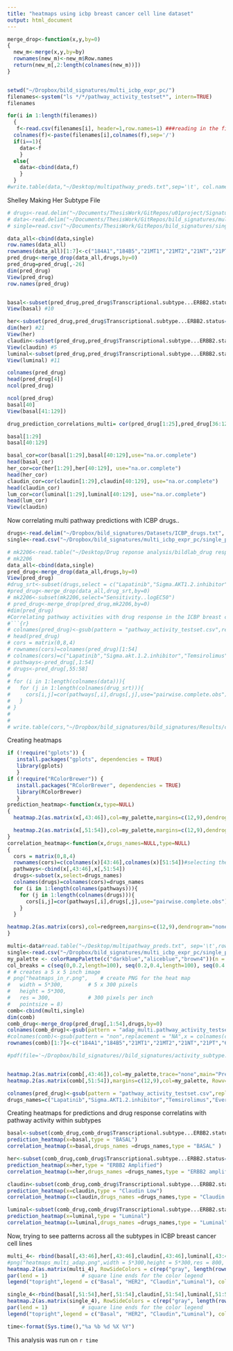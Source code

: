 ```yaml
---
title: "heatmaps using icbp breast cancer cell line dataset"
output: html_document
---
```


```r
merge_drop<-function(x,y,by=0)
{
  new_m<-merge(x,y,by=by)
  rownames(new_m)<-new_m$Row.names
  return(new_m[,2:length(colnames(new_m))])
}


setwd("~/Dropbox/bild_signatures/multi_icbp_expr_pc/")
filenames<-system("ls */*/pathway_activity_testset*", intern=TRUE)
filenames

for(i in 1:length(filenames))
  {
   f<-read.csv(filenames[i], header=1,row.names=1) ###reading in the filess one at a time
  colnames(f)<-paste(filenames[i],colnames(f),sep='/')
  if(i==1){
    data<-f
    }
  else{
    data<-cbind(data,f)
    }
  }
#write.table(data,"~/Desktop/multipathway_preds.txt",sep='\t', col.names = NA,quote=F)
```

Shelley Making Her Subtype File
```r

# drugs<-read.delim("~/Documents/ThesisWork/GitRepos/u01project/SignatureValidations/EGFR/ICBP/ICBP_drugs.txt", header=1, sep='\t',row.names=1)
# data<-read.delim("~/Documents/ThesisWork/GitRepos/bild_signatures/multipathway_preds.txt", header=1, sep='\t',row.names=1) 
# single=read.csv("~/Documents/ThesisWork/GitRepos/bild_signatures/single_pathway_results.csv") 

data_all<-cbind(data,single)
row.names(data_all)
rownames(data_all)[1:7]<-c("184A1","184B5","21MT1","21MT2","21NT","21PT","600MPE")
pred_drug<-merge_drop(data_all,drugs,by=0)
pred_drug=pred_drug[,-26]
dim(pred_drug)
View(pred_drug)
row.names(pred_drug)


basal<-subset(pred_drug,pred_drug$Transcriptional.subtype...ERBB2.status=="Basal")
View(basal) #10

her<-subset(pred_drug,pred_drug$Transcriptional.subtype...ERBB2.status=="ERBB2-amp"|pred_drug$Transcriptional.subtype...ERBB2.status=="ERBB2Amp")
dim(her) #21
View(her)
claudin<-subset(pred_drug,pred_drug$Transcriptional.subtype...ERBB2.status=="Claudin-low")
View(claudin) #5
luminal<-subset(pred_drug,pred_drug$Transcriptional.subtype...ERBB2.status=="Luminal")
View(luminal) #11

colnames(pred_drug)
head(pred_drug[4])
ncol(pred_drug)

ncol(pred_drug)
basal[40]
View(basal[41:129])

drug_prediction_correlations_multi= cor(pred_drug[1:25],pred_drug[36:125],use="na.or.complete")

basal[1:29]
basal[40:129]

basal_cor=cor(basal[1:29],basal[40:129],use="na.or.complete")
head(basal_cor)
her_cor=cor(her[1:29],her[40:129], use="na.or.complete")
head(her_cor)
claudin_cor=cor(claudin[1:29],claudin[40:129], use="na.or.complete")
head(claudin_cor)
lum_cor=cor(luminal[1:29],luminal[40:129], use="na.or.complete")
head(lum_cor)
View(claudin)

```







Now correlating multi pathway predictions with ICBP drugs..
```r
drugs<-read.delim("~/Dropbox/bild_signatures/Datasets/ICBP_drugs.txt", header=1, sep='\t',row.names=1)
single<-read.csv("~/Dropbox/bild_signatures/multi_icbp_expr_pc/single_pathway_results.csv", row.names=1,header=1)

# mk2206<-read.table("~/Desktop/Drug reponse analysis/bildlab_drug response/mk2206.txt",sep='\t',row.names=1,header=1)
# mk2206
data_all<-cbind(data,single)
pred_drug<-merge_drop(data_all,drugs,by=0)
View(pred_drug)
#drug_srt<-subset(drugs,select = c("Lapatinib","Sigma.AKT1.2.inhibitor","Temsirolimus","Everolimus"))
#pred_drug<-merge_drop(data_all,drug_srt,by=0)
# mk2206<-subset(mk2206,select="Sensitivity..logEC50")
# pred_drug<-merge_drop(pred_drug,mk2206,by=0)
#dim(pred_drug)
#Correlating pathway activities with drug response in the ICBP breast cancer cell lines
#```{r}
# colnames(pred_drug)<-gsub(pattern = "pathway_activity_testset.csv",replacement = "",x = colnames(pred_drug))
# head(pred_drug)
# cors = matrix(0,8,4)
# rownames(cors)=colnames(pred_drug)[1:54]
# colnames(cors)=c("Lapatinib","Sigma.akt.1.2.inhibitor","Temsirolimus","Everolimus")
# pathways<-pred_drug[,1:54]
# drugs<-pred_drug[,55:58]
# 
# for (i in 1:length(colnames(data))){
#   for (j in 1:length(colnames(drug_srt))){
#     cors[i,j]=cor(pathways[,i],drugs[,j],use="pairwise.complete.obs")
#   }
# }
# 
# 
# write.table(cors,"~/Dropbox/bild_signatures/bild_signatures/Results/cor_mat_lapatinib_sigma_akt_ever_temsirolimus.txt",sep = '\t',col.names = NA,quote=F)

```


Creating heatmaps
```r

if (!require("gplots")) {
   install.packages("gplots", dependencies = TRUE)
   library(gplots)
   }
if (!require("RColorBrewer")) {
   install.packages("RColorBrewer", dependencies = TRUE)
   library(RColorBrewer)
   }
prediction_heatmap<-function(x,type=NULL)
{
  heatmap.2(as.matrix(x[,43:46]),col=my_palette,margins=c(12,9),dendrogram="none", trace="none",main=paste(type,"Multi Adap Pathway","Activation Status",sep = "\n"),Rowv = NULL, Colv = NULL,cellnote = round(x[,43:46],digits = 2),notecol = 'black',density.info = "none",scale = 'row')

  heatmap.2(as.matrix(x[,51:54]),col=my_palette,margins=c(12,9),dendrogram="none",Rowv = NULL, Colv = NULL, trace="none",main=paste(type,"Single Adap Pathway"," Activation Status",sep = "\n"),cellnote = round(x[,51:54],digits = 2),notecol = 'black',density.info = 'none',scale = 'row')
}
correlation_heatmap<-function(x,drugs_names=NULL,type=NULL)
{
  cors = matrix(0,8,4)
  rownames(cors)=c(colnames(x)[43:46],colnames(x)[51:54])#selecting the adaptive multipathway and single pathway prediction columns
  pathways<-cbind(x[,43:46],x[,51:54])
  drugs<-subset(x,select=drugs_names)
  colnames(drugs)=colnames(cors)=drugs_names
  for (i in 1:length(colnames(pathways))){
    for (j in 1:length(colnames(drugs))){
      cors[i,j]=cor(pathways[,i],drugs[,j],use="pairwise.complete.obs")
    }
  }

heatmap.2(as.matrix(cors),col=redgreen,margins=c(12,9),dendrogram="none",Rowv = NULL, Colv = NULL, trace="none",main=paste("Correlations of predicted ","pathway activation with"," drug response in",type,sep='\n '),cellnote = round(cors,digits = 2),notecol = 'black',density.info = 'none')
}

multi<-data#read.table("~/Desktop/multipathway_preds.txt", sep='\t',row.names=1,header=1)
single<-read.csv("~/Dropbox/bild_signatures/multi_icbp_expr_pc/single_pathway_results.csv", row.names=1,header=1)
my_palette <- colorRampPalette(c("darkblue","aliceblue","brown4"))(n = 299)
col_breaks = c(seq(0,0.2,length=100), seq(0.2,0.4,length=100), seq(0.4,1,length=100)) 
# # creates a 5 x 5 inch image
# png("heatmaps_in_r.png",    # create PNG for the heat map        
#   width = 5*300,        # 5 x 300 pixels
#   height = 5*300,
#   res = 300,            # 300 pixels per inch
#   pointsize = 8)  
comb<-cbind(multi,single)
dim(comb)
comb_drug<-merge_drop(pred_drug[,1:54],drugs,by=0)
colnames(comb_drug)<-gsub(pattern = "adap_multi.pathway_activity_testset.csv",replacement = "A",x = colnames(comb_drug))
#colnames(comb)<-gsub(pattern = "non",replacement = "NA",x = colnames(comb))
rownames(comb)[1:7]<-c("184A1","184B5","21MT1","21MT2","21NT","21PT","600MPE")

#pdf(file='~/Dropbox/bild_signatures//bild_signatures/activity_subtype.pdf')


heatmap.2(as.matrix(comb[,43:46]),col=my_palette,trace="none",main="Predicted Multipathway Adaptive Activity",margins=c(12,9),Rowv =F,Colv=F,dendrogram="none",ylab="ICBP Cell lines",breaks = col_breaks)
heatmap.2(as.matrix(comb[,51:54]),margins=c(12,9),col=my_palette, Rowv=F,Colv=F,dendrogram="none",trace="none",main="Predicted Single Pathway Activity",ylab="ICBP Cell lines",scale = "row")

colnames(pred_drug)<-gsub(pattern = "pathway_activity_testset.csv",replacement = "",x = colnames(pred_drug))
drugs_names=c("Lapatinib","Sigma.AKT1.2.inhibitor","Temsirolimus","Everolimus")

```
Creating  heatmaps for predictions and drug response correlatins with pathway activity within subtypes

```r
basal<-subset(comb_drug,comb_drug$Transcriptional.subtype...ERBB2.status=="Basal")
prediction_heatmap(x=basal,type = "BASAL")
correlation_heatmap(x=basal,drugs_names =drugs_names,type = "BASAL" )

her<-subset(comb_drug,comb_drug$Transcriptional.subtype...ERBB2.status=="ERBB2-amp"|comb_drug$Transcriptional.subtype...ERBB2.status=="ERBB2Amp")
prediction_heatmap(x=her,type = "ERBB2 Amplified")
correlation_heatmap(x=her,drugs_names =drugs_names,type = "ERBB2 amplified" )

claudin<-subset(comb_drug,comb_drug$Transcriptional.subtype...ERBB2.status=="Claudin-low")
prediction_heatmap(x=claudin,type = "Claudin Low")
correlation_heatmap(x=claudin,drugs_names =drugs_names,type = "Claudin Low" )###no variance in lapatinib drug response correlation cannot be determined

luminal<-subset(comb_drug,comb_drug$Transcriptional.subtype...ERBB2.status=="Luminal")
prediction_heatmap(x=luminal,type = "Luminal")
correlation_heatmap(x=luminal,drugs_names =drugs_names,type = "Luminal" )###no variance in lapatinib drug response correlation cannot be determined
```
Now, trying to see patterns across all the subtypes in ICBP breast cancer cell lines
```r
multi_4<- rbind(basal[,43:46],her[,43:46],claudin[,43:46],luminal[,43:46])
#png("heatmaps_multi_adap.png",width = 5*300,height = 5*300,res = 800, pointsize = 8)  
heatmap.2(as.matrix(multi_4), RowSideColors = c(rep("gray", length(rownames(basal))),rep("blue", length(rownames(her))),rep("black", length(rownames(claudin))),rep("green",length(rownames(luminal)))),col=my_palette,dendrogram="none", trace="none",margins=c(12,9),main="Multi Preds within Subtypes",scale='row',Rowv=F,Colv=F)
par(lend = 1)           # square line ends for the color legend
legend("topright",legend = c("Basal", "HER2", "Claudin","Luminal"), col = c("gray", "blue", "black","green"),  lty= 1,lwd = 10)

single_4<-rbind(basal[,51:54],her[,51:54],claudin[,51:54],luminal[,51:54])
heatmap.2(as.matrix(single_4), RowSideColors = c(rep("gray", length(rownames(basal))),rep("blue", length(rownames(her))),rep("black", length(rownames(claudin))),rep("green",length(rownames(luminal)))),col=my_palette,dendrogram="none", trace="none",margins=c(12,9),main="Single Preds within Subtypes",scale="row",Rowv=F,Colv=F)
par(lend = 1)           # square line ends for the color legend
legend("topright",legend = c("Basal", "HER2", "Claudin","Luminal"), col = c("gray", "blue", "black","green"),  lty =  1,lwd = 10)


```

```r
time<-format(Sys.time(),"%a %b %d %X %Y")
```
This analysis was run on `r time` 

